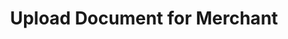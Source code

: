 ---
title: 'Upload Document for Merchant'
description: 'Upload a document for a merchant.'
openapi: '/openapi.json PATCH /partners/merchants/{merchant_id}/documents/'
--- 